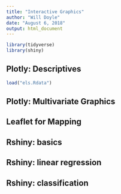 ```yaml
---
title: "Interactive Graphics"
author: "Will Doyle"
date: "August 6, 2018"
output: html_document
---
```



```r
library(tidyverse)
library(shiny)
```

## Plotly: Descriptives


```r
load("els.Rdata")
```


## Plotly: Multivariate Graphics

## Leaflet for Mapping

## Rshiny: basics

## Rshiny: linear regression

## Rshiny: classification


